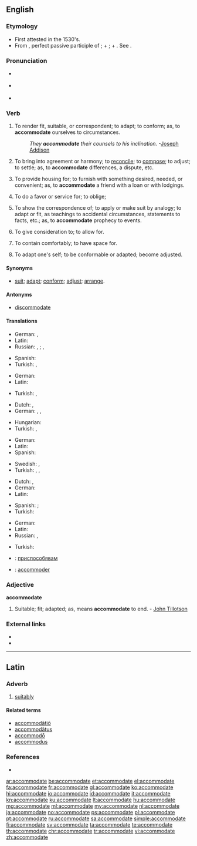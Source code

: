 ==English==

===Etymology===
* First attested in the 1530's.
* From {{etyl|la|en}} {{term|accommodatus|accomodātus|lang=la}}, perfect passive participle of {{term|accommodo|accomodō|lang=la}}; {{term|ad|lang=la}} + {{term|commodo|commodō|make fit, help|lang=la}}; {{term|com|lang=la}} + {{term|modus||measure, proportion|lang=la}}. See {{term|mode}}.

===Pronunciation===
* {{a|UK}} {{IPA|/əˈkɒməˌdeɪt/|[əˈkʰɒməˌdeɪt]}}
* {{a|US}} {{IPA|/əˈkɑməˌdeɪt/|[əˈkʰɑməˌdeɪt]}}
* {{audio|en-us-accommodate.ogg|Audio (US)}}

===Verb===
{{en-verb|accommodat|ing}}

# {{context|transitive|often|reflexive|lang=en}} To render fit, suitable, or correspondent; to adapt; to conform; as, to '''accommodate''' ourselves to circumstances.
#: ''They '''accommodate''' their counsels to his inclination.''  -[[w:Joseph Addison|Joseph Addison]]
# {{context|transitive|lang=en}} To bring into agreement or harmony; to [[reconcile]]; to [[compose]]; to adjust; to settle; as, to '''accommodate''' differences, a dispute, etc.
# {{context|transitive|lang=en}} To provide housing for; to furnish with something desired, needed, or convenient; as, to '''accommodate''' a friend with a loan or with lodgings.
# {{context|transitive|lang=en}} To do a favor or service for; to oblige; 
# {{context|transitive|lang=en}} To show the correspondence of; to apply or make suit by analogy; to adapt or fit, as teachings to accidental circumstances, statements to facts, etc.; as, to '''accommodate''' prophecy to events.
# {{context|transitive|lang=en}} To give consideration to; to allow for.
# {{context|transitive|lang=en}} To contain comfortably; to have space for.
# {{context|intransitive|rare|lang=en}} To adapt one's self; to be conformable or adapted; become adjusted.

====Synonyms====
* [[suit]]; [[adapt]]; [[conform]]; [[adjust]]; [[arrange]].

====Antonyms====
* {{qualifier|obsolete}} [[discommodate]]

====Translations====
{{trans-top|to render fit or suitable}}
* German: {{t+|de|machen}}, {{t-|de|endigen}}
* Latin: {{t-|la|excipio}}
* Russian: {{t+|ru|приспосабливать|sc=Cyrl|tr=prisposáblivat'}} {{impf}}, {{t+|ru|приспособить|sc=Cyrl|tr=prisposóbit'}} {{pf.}}; {{t+|ru|подгонять|sc=Cyrl|tr=podgonját'}} {{impf}}, {{t+|ru|подогнать|sc=Cyrl|tr=podognát'}} {{pf.}}
{{trans-mid}}
* Spanish: {{t-|es|acomodar}}
* Turkish: {{t-|tr|uyum sağlamak}}, {{t+|tr|düzenlemek}}
{{trans-bottom}}

{{trans-top|to bring into agreement}}
* German: {{t-|de|in Übereinstimmung bringen}}
* Latin: {{t-|la|excipio}}
{{trans-mid}}
* Turkish: {{qualifier|law}} {{l/tr|birbirine}} {{l/tr|uygun}} {{t+|tr|kılmak}}, {{t+|tr|uydurmak}}
{{trans-bottom}}

{{trans-top|to provide housing for}}
* Dutch: {{t+|nl|onderbrengen}}, {{t+|nl|herbergen}}
* German: {{t+|de|unterbringen}}, {{t+|de|beherbergen}}, {{t-|de|einquartieren}}
{{trans-mid}}
* Hungarian: {{t-|hu|befogad}}
* Turkish: {{l/tr|kalacak}} {{l/tr|yer}} {{t+|tr|sağlamak}}, {{l/tr|kalacak}} {{l/tr|yer}} {{t+|tr|vermek}}
{{trans-bottom}}

{{trans-top|to furnish with something desired}}
* German: {{t+|de|einrichten}}
* Latin: {{t-|la|excipio}}
* Spanish: {{t+|es|satisfacer}}
{{trans-mid}}
* Swedish: {{t+|sv|förse}}, {{t+|sv|tillgodose}}
* Turkish: {{t+|tr|düzenlemek}}, {{t+|tr|tanzim etmek}}, {{t+|tr|yerleştirmek}}
{{trans-bottom}}

{{trans-top|to adapt to fit}}
* Dutch: {{t+|nl|aanpassen}}, {{t-|nl|accommoderen}}
* German: {{t+|de|anpassen}}
* Latin: {{t-|la|excipio}}
{{trans-mid}}
* Spanish: {{t-|es|acomodar}}; {{t+|es|adaptar}}
* Turkish: {{t+|tr|uydurmak}}
{{trans-bottom}}

{{trans-top|to adapt one's self}}
* German: {{t+|de|anpassen}}
* Latin: {{t-|la|excipio}}
* Russian: {{t+|ru|приспосабливаться|sc=Cyrl|tr=prisposáblivat'sja}} {{impf}}, {{t+|ru|приспособиться|sc=Cyrl|tr=prisposóbit'sja}} {{pf.}}
{{trans-mid}}
* Turkish: {{t+|tr|alışmak}}
{{trans-bottom}}

{{checktrans-top}}
* {{ttbc|bg}}: [[приспособявам]]
* {{ttbc|fr}}: [[accommoder]]
{{trans-mid}}
{{trans-bottom}}

===Adjective===
'''accommodate'''

# {{context|archaic|lang=en}} Suitable; fit; adapted; as, means '''accommodate''' to end.  - [[w:John Tillotson|John Tillotson]]

===External links===
* {{R:OneLook}}
* {{R:Webster 1913}}
{{Webster 1913}}

----

==Latin==

===Adverb===
{{la-adv|accommodat|accommodāt|e}}

# [[suitably]]

====Related terms====
* [[accommodatio|accommodātiō]]
* [[accommodatus|accommodātus]]
* [[accommodo|accommodō]]
* [[accommodus]]

===References===
* {{R:L&S}}

[[ar:accommodate]]
[[be:accommodate]]
[[et:accommodate]]
[[el:accommodate]]
[[fa:accommodate]]
[[fr:accommodate]]
[[gl:accommodate]]
[[ko:accommodate]]
[[hi:accommodate]]
[[io:accommodate]]
[[id:accommodate]]
[[it:accommodate]]
[[kn:accommodate]]
[[ku:accommodate]]
[[lt:accommodate]]
[[hu:accommodate]]
[[mg:accommodate]]
[[ml:accommodate]]
[[my:accommodate]]
[[nl:accommodate]]
[[ja:accommodate]]
[[no:accommodate]]
[[ps:accommodate]]
[[pl:accommodate]]
[[pt:accommodate]]
[[ru:accommodate]]
[[sa:accommodate]]
[[simple:accommodate]]
[[fi:accommodate]]
[[sv:accommodate]]
[[ta:accommodate]]
[[te:accommodate]]
[[th:accommodate]]
[[chr:accommodate]]
[[tr:accommodate]]
[[vi:accommodate]]
[[zh:accommodate]]